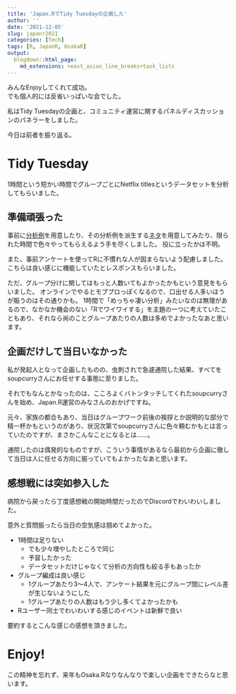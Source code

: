 ```yaml
---
title: 'Japan.RでTidy Tuesdayの企画した'
author: ''
date: '2021-12-05'
slug: japanr2021
categories: [Tech]
tags: [R, JapanR, OsakaR]
output:
  blogdown::html_page:
    md_extensions: +east_asian_line_breaks+task_lists
---
```


みんなEnjoyしてくれて成功。 \
でも個人的には反省いっぱいな会でした。

私はTidy Tuesdayの企画と、コミュニティ運営に関するパネルディスカッションのパネラーをしました。

今日は前者を振り返る。

# Tidy Tuesday

1時間という短かい時間でグループごとにNetflix titlesというデータセットを分析してもらいました。

## 準備頑張った

事前に[分析例](https://github.com/atusy/tidytuesday-netflix)を用意したり、その分析例を派生する[ネタ](https://github.com/atusy/tidytuesday-netflix/issues)を用意してみたり、限られた時間で色々やってもらえるよう手を尽くしました。
役に立ったかは不明。

また、事前アンケートを使ってRに不慣れな人が固まらないよう配慮しました。
こちらは良い感じに機能していたとレスポンスもらいました。

ただ、グループ分けに関してはもっと人数いてもよかったかもという意見をもらいました。
オンラインでやるとモブプロっぽくなるので、口出せる人多いほうが賑うのはその通りかも。
1時間で「めっちゃ凄い分析」みたいなのは無理があるので、なかなか機会のない「Rでワイワイする」を主題の一つに考えていたこともあり、それなら尚のことグループあたりの人数は多めでよかったなあと思います。

## 企画だけして当日いなかった

私が発起人となって企画したものの、虫刺されで急遽通院した結果、すべてをsoupcurryさんにお任せする事態に至りました。

それでもなんとかなったのは、こころよくバトンタッチしてくれたsoupcurryさんを始め、Japan.R運営のみなさんのおかげですね。

元々、家族の都合もあり、当日はグループワーク前後の挨拶とか説明的な部分で精一杯かもというのがあり、状況次第でsoupcurryさんに色々頼むかもとは言っていたのですが、まさかこんなことになるとは……。

通院したのは偶発的なものですが、こういう事情があるなら最初から企画に徹して当日は人に任せる方向に振っていてもよかったなあと思います。

## 感想戦には突如参入した

病院から戻ったら丁度感想戦の開始時間だったのでDiscordでわいわいしました。

意外と質問振ったら当日の空気感は掴めてよかった。

- 1時間は足りない
    - でも少々増やしたところで同じ
    - 予習したかった
    - データセットだけじゃなくて分析の方向性も絞る手もあったか
- グループ編成は良い感じ
    - 1グループあたり3〜4人で、アンケート結果を元にグループ間にレベル差が生じないようにした
    - 1グループあたりの人数はもう少し多くてよかったかも
- Rユーザー同士でわいわいする感じのイベントは新鮮で良い

要約するとこんな感じの感想を頂きました。

# Enjoy!

この精神を忘れず、来年もOsaka.Rなりなんなりで楽しい企画をできたらなと思います。



